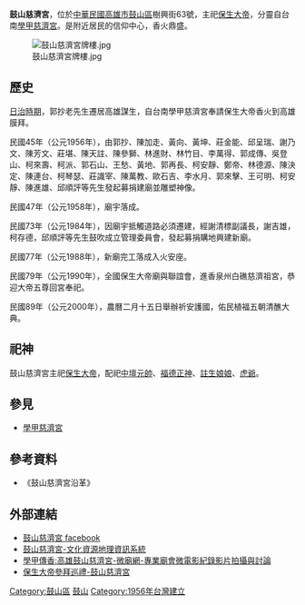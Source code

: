 {{東亞廟宇
| name =鼓山慈濟宮
| img =File:鼓山慈濟宮.jpg
| img_capt = 
| image_width =250px
| location = {{ROC-TW}}[[高雄市|高雄市]][[鼓山區|鼓山區]]樹興街63號
| god = [[保生大帝|保生大帝]]
| type = 
| struct = 
| open_year = 1958年（民國四十七年）
| cere_date =農曆三月十五（保生大帝聖誕）
|}}

'''鼓山慈濟宮'''，位於[[中華民國|中華民國]][[高雄市|高雄市]][[鼓山區|鼓山區]]樹興街63號，主祀[[保生大帝|保生大帝]]，分靈自台南[[學甲慈濟宮|學甲慈濟宮]]。是附近居民的信仰中心，香火鼎盛。

[[File:鼓山慈濟宮牌樓.jpg|thumb]]

==歷史==
[[台灣日治時期|日治時期]]，郭抄老先生遷居高雄謀生，自台南學甲慈濟宮奉請保生大帝香火到高雄膜拜。

民國45年（公元1956年），由郭抄、陳加走、黃向、黃坤、莊金能、邱呈瑞、謝乃文、陳芳文、莊堪、陳天註、陳參獅、林進財、林竹目、李萬得、郭成傳、吳登山、柯來壽、柯派、郭石山、王愁、黃地、郭再長、柯安靜、鄭帝、林德源、陳決定、陳連台、柯琴瑟、莊識宰、陳萬教、歐石吉、李水月、郭來擊、王可明、柯安靜、陳進雄、邱順評等先生發起募捐建廟並雕塑神像。

民國47年（公元1958年），廟宇落成。

民國73年（公元1984年），因廟宇抵觸道路必須遷建，經謝清標副議長，謝吉雄，柯存德，邱順評等先生鼓吹成立管理委員會，發起募捐購地興建新廟。

民國77年（公元1988年），新廟完工落成入火安座。

民國79年（公元1990年），全國保生大帝廟與聯誼會，進香泉州白礁慈濟祖宮，恭迎大帝五尊回宮奉祀。

民國89年（公元2000年），農曆二月十五日舉辦祈安護國，佑民植福五朝清醮大典。

==祀神==
鼓山慈濟宮主祀[[保生大帝|保生大帝]]，配祀[[中壇元帥|中壇元帥]]、[[福德正神|福德正神]]、[[註生娘娘|註生娘娘]]、[[虎爺|虎爺]]。

==參見==
*[[學甲慈濟宮|學甲慈濟宮]]

==參考資料==
*《鼓山慈濟宮沿革》

==外部連結==
*[https://zh-tw.facebook.com/ksmylv/ 鼓山慈濟宮 facebook]
*[http://crgis.rchss.sinica.edu.tw/temples/KaohsiungCity/gushan/64002023-CJG 鼓山慈濟宮-文化資源地理資訊系統]
*[http://my-mit.com/2016/08/19/%E5%AD%B8%E7%94%B2%E5%82%B3%E9%A6%99%EF%BC%9A%E9%AB%98%E9%9B%84%E9%BC%93%E5%B1%B1%E6%85%88%E6%BF%9F%E5%AE%AE/ 學甲傳香:高雄鼓山慈濟宮-微廟網-專業廟會微電影紀錄影片拍攝與討論]
*[http://hubert-martian.blogspot.tw/2013/02/blog-post_9238.html 保生大帝參拜巡禮-鼓山慈濟宮]

[[Category:鼓山區|Category:鼓山區]]
[[Category:高雄市保生大帝廟|鼓山]]
[[Category:1956年台灣建立|Category:1956年台灣建立]]